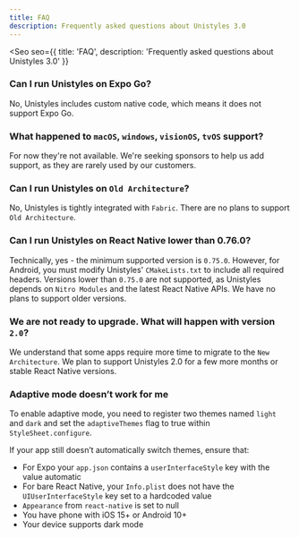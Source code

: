 ```yaml
---
title: FAQ
description: Frequently asked questions about Unistyles 3.0
---
```



<Seo
    seo={{
        title: 'FAQ',
        description: 'Frequently asked questions about Unistyles 3.0'
    }}
>

### Can I run Unistyles on Expo Go?

No, Unistyles includes custom native code, which means it does not support Expo Go.

### What happened to `macOS`, `windows`, `visionOS`, `tvOS` support?

For now they're not available. We're seeking sponsors to help us add support, as they are rarely used by our customers.

### Can I run Unistyles on `Old Architecture`?

No, Unistyles is tightly integrated with `Fabric`. There are no plans to support `Old Architecture`.

### Can I run Unistyles on React Native lower than 0.76.0?

Technically, yes - the minimum supported version is `0.75.0`. However, for Android, you must modify Unistyles' `CMakeLists.txt` to include all required headers.
Versions lower than `0.75.0` are not supported, as Unistyles depends on `Nitro Modules` and the latest React Native APIs. We have no plans to support older versions.

### We are not ready to upgrade. What will happen with version `2.0`?

We understand that some apps require more time to migrate to the `New Architecture`. We plan to support Unistyles 2.0 for a few more months or stable React Native versions.

### Adaptive mode doesn’t work for me

To enable adaptive mode, you need to register two themes named `light` and `dark` and set the `adaptiveThemes` flag to true within `StyleSheet.configure`.

If your app still doesn’t automatically switch themes, ensure that:

- For Expo your `app.json` contains a `userInterfaceStyle` key with the value automatic
- For bare React Native, your `Info.plist` does not have the `UIUserInterfaceStyle` key set to a hardcoded value
- `Appearance` from `react-native` is set to null
- You have phone with iOS 15+ or Android 10+
- Your device supports dark mode

</Seo>

